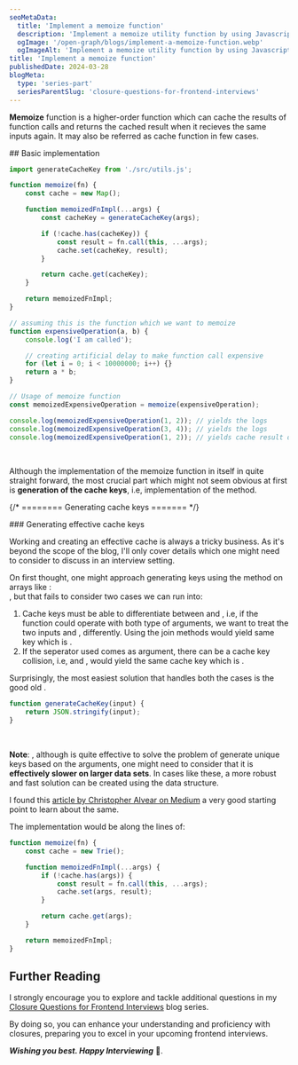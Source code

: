 ```yaml
---
seoMetaData:
  title: 'Implement a memoize function'
  description: 'Implement a memoize utility function by using Javascript closures.'
  ogImage: '/open-graph/blogs/implement-a-memoize-function.webp'
  ogImageAlt: 'Implement a memoize utility function by using Javascript closures.'
title: 'Implement a memoize function'
publishedDate: 2024-03-28
blogMeta:
  type: 'series-part'
  seriesParentSlug: 'closure-questions-for-frontend-interviews'
---
```


**Memoize** function is a higher-order function which can cache the results of function calls and returns the cached result when it recieves the same inputs again.
It may also be referred as cache function in few cases.

<section>
## Basic implementation

```js title="./src/memoize.js"
import generateCacheKey from './src/utils.js';

function memoize(fn) {
	const cache = new Map();

	function memoizedFnImpl(...args) {
		const cacheKey = generateCacheKey(args);

		if (!cache.has(cacheKey)) {
			const result = fn.call(this, ...args);
			cache.set(cacheKey, result);
		}

		return cache.get(cacheKey);
	}

	return memoizedFnImpl;
}

// assuming this is the function which we want to memoize
function expensiveOperation(a, b) {
	console.log('I am called');

	// creating artificial delay to make function call expensive
	for (let i = 0; i < 10000000; i++) {}
	return a * b;
}

// Usage of memoize function
const memoizedExpensiveOperation = memoize(expensiveOperation);

console.log(memoizedExpensiveOperation(1, 2)); // yields the logs
console.log(memoizedExpensiveOperation(3, 4)); // yields the logs
console.log(memoizedExpensiveOperation(1, 2)); // yields cache result directly
```

<br />

Although the implementation of the memoize function in itself in quite straight forward, the most crucial part which might not seem obvious at first is **generation of the cache keys**, i.e, implementation of the <InlineCode code="generateCacheKey"/> method.

</section>

{/* ======== Generating cache keys ======= */}

<section>
### Generating effective cache keys

Working and creating an effective cache is always a tricky business. As it's beyond the scope of the blog, I'll only cover details which one might need to consider to discuss in an interview setting.

On first thought, one might approach generating keys using the <InlineCode code="join"/> method on arrays like : <br/> <InlineCode code="const cacheKey=args.join('_')"/>, but that fails to consider two cases we can run into:

1. Cache keys must be able to differentiate between <InlineCode code="strings"/> and <InlineCode code="numbers"/>, i.e, if the function could operate with both type of arguments, we want to treat the two inputs <InlineCode code="const input=['Mike', 27]"/> and <InlineCode code="const input=['Mike', '27']"/>, differently. Using the join methods would yield same key which is <InlineCode code="'Mike_27'"/>.
2. If the seperator used comes as argument, there can be a cache key collision, i.e, <InlineCode code="['Hello', '_Mike']"/> and <InlineCode code="['Hello_', 'Mike']"/>, would yield the same cache key which is <InlineCode code="'Hello__Mike'"/>.

Surprisingly, the most easiest solution that handles both the cases is the good old <InlineCode code="JSON.stringify(args)"/>.

```js title="./src/utils.js"
function generateCacheKey(input) {
	return JSON.stringify(input);
}
```

<br />

**Note**: <InlineCode code="JSON.stringify(args)" />, although is quite effective to solve the problem of generate unique keys based on the arguments, one might need to consider that it is **effectively slower on larger data sets**. In cases like these, a more robust and fast solution can be created using the <InlineCode code="Trie"/> data structure.

I found this [article by Christopher Alvear on Medium](https://medium.com/smucs/trie-data-structure-fd2de3304e6e 'Medium Article by Christopher Alvear on using Trie Data Structure') a very good starting point to learn about the same.

The implementation would be along the lines of:

```js title="./src/memoize.js"
function memoize(fn) {
	const cache = new Trie();

	function memoizedFnImpl(...args) {
		if (!cache.has(args)) {
			const result = fn.call(this, ...args);
			cache.set(args, result);
		}

		return cache.get(args);
	}

	return memoizedFnImpl;
}
```

</section>

## Further Reading

I strongly encourage you to explore and tackle additional questions in my [Closure Questions for Frontend Interviews](/blog/closure-questions-for-frontend-interviews/ 'Find more question on closures in the closure questions for frontend Interviews blog series') blog series.

By doing so, you can enhance your understanding and proficiency with closures, preparing you to excel in your upcoming frontend interviews.

**_Wishing you best. Happy Interviewing_** 🫡.
